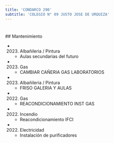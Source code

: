 ```yaml
---
title: 'CONDARCO 290'
subtitle: 'COLEGIO N° 09 JUSTO JOSE DE URQUIZA'
---
```


#


 ## Mantenimiento

*  (2023) Albañileria / Pintura 
    + Aulas secundarias del futuro

*  (2023) Gas 
    + CAMBIAR CAÑERIA GAS LABORATORIOS

*  (2023) Albañileria / Pintura 
    + FRISO GALERIA Y AULAS

*  (2022) Gas 
    + REACONDICIONAMIENTO INST GAS

*  (2022) Incendio 
    + Reacondicionamiento IFCI

*  (2022) Electricidad 
    + Instalación de purificadores



